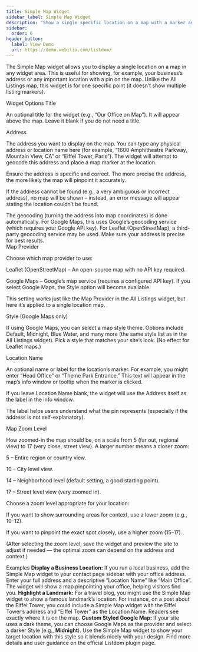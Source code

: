```yaml
---
title: Simple Map Widget
sidebar_label: Simple Map Widget
description: "Show a single specific location on a map with a marker and optional label – perfect for highlighting a particular address (e.g., your office or a featured location) in a sidebar."
sidebar:
  order: 6
header_button:
  label: View Demo
  url: https://demo.webilia.com/listdom/
---
```


The Simple Map widget allows you to display a single location on a map in any widget area. This is useful for showing, for example, your business’s address or any important location with a pin on the map. Unlike the All Listings map, this widget is for one specific point (it doesn’t show multiple listing markers).

Widget Options
Title

An optional title for the widget (e.g., “Our Office on Map”). It will appear above the map. Leave it blank if you do not need a title.

Address

The address you want to display on the map. You can type any physical address or location name here (for example, “1600 Amphitheatre Parkway, Mountain View, CA” or “Eiffel Tower, Paris”). The widget will attempt to geocode this address and place a map marker at the location.

Ensure the address is specific and correct. The more precise the address, the more likely the map will pinpoint it accurately.

If the address cannot be found (e.g., a very ambiguous or incorrect address), no map will be shown – instead, an error message will appear stating the location couldn’t be found.

<Aside type="note"> The geocoding (turning the address into map coordinates) is done automatically. For Google Maps, this uses Google’s geocoding service (which requires your Google API key). For Leaflet (OpenStreetMap), a third-party geocoding service may be used. Make sure your address is precise for best results. </Aside>
Map Provider

Choose which map provider to use:

Leaflet (OpenStreetMap) <Badge text="Default" /> – An open-source map with no API key required.

Google Maps – Google’s map service (requires a configured API key). If you select Google Maps, the Style option will become available.

This setting works just like the Map Provider in the All Listings widget, but here it’s applied to a single location map.

Style (Google Maps only)

If using Google Maps, you can select a map style theme. Options include Default, Midnight, Blue Water, and many more (the same style list as in the All Listings widget). Pick a style that matches your site’s look. (No effect for Leaflet maps.)

Location Name

An optional name or label for the location’s marker. For example, you might enter “Head Office” or “Theme Park Entrance.” This text will appear in the map’s info window or tooltip when the marker is clicked.

If you leave Location Name blank, the widget will use the Address itself as the label in the info window.

The label helps users understand what the pin represents (especially if the address is not self-explanatory).

Map Zoom Level

How zoomed-in the map should be, on a scale from 5 (far out, regional view) to 17 (very close, street view). A larger number means a closer zoom:

5 – Entire region or country view.

10 – City level view.

14 <Badge text="Default" /> – Neighborhood level (default setting, a good starting point).

17 – Street level view (very zoomed in).

Choose a zoom level appropriate for your location:

If you want to show surrounding areas for context, use a lower zoom (e.g., 10–12).

If you want to pinpoint the exact spot closely, use a higher zoom (15–17).

(After selecting the zoom level, save the widget and preview the site to adjust if needed — the optimal zoom can depend on the address and context.)

Examples
<CardGrid> <Card> **Display a Business Location:** If you run a local business, add the Simple Map widget to your contact page sidebar with your office address. Enter your full address and a descriptive “Location Name” like “Main Office”. The widget will show a map pinpointing your office, helping visitors find you. </Card> <Card> **Highlight a Landmark:** For a travel blog, you might use the Simple Map widget to show a famous landmark’s location. For instance, on a post about the Eiffel Tower, you could include a Simple Map widget with the Eiffel Tower’s address and “Eiffel Tower” as the Location Name. Readers see exactly where it is on the map. </Card> <Card> **Custom Styled Google Map:** If your site uses a dark theme, you can choose Google Maps as the provider and select a darker Style (e.g., **Midnight**). Use the Simple Map widget to show your target location with this style so it blends nicely with your design. </Card> </CardGrid> <LinkCard href="https://wordpress.org/plugins/listdom/" title="Listdom Plugin – More Info"> Find more details and user guidance on the official Listdom plugin page. </LinkCard>